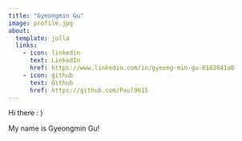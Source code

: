 ```yaml
---
title: "Gyeongmin Gu"
image: profile.jpg
about:
  template: jolla
  links:
    - icon: linkedin
      text: LinkedIn
      href: https://www.linkedin.com/in/gyeong-min-gu-0183041a8
    - icon: github
      text: Github
      href: https://github.com/Paul9615
---
```


Hi there : )

My name is Gyeongmin Gu!
